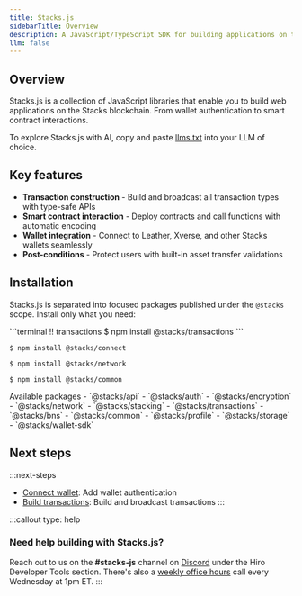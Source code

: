```yaml
---
title: Stacks.js
sidebarTitle: Overview
description: A JavaScript/TypeScript SDK for building applications on the Stacks blockchain.
llm: false
---
```


## Overview

Stacks.js is a collection of JavaScript libraries that enable you to build web applications on the Stacks blockchain. From wallet authentication to smart contract interactions.

To explore Stacks.js with AI, copy and paste [llms.txt](/reference/stacks.js/llms.txt) into your LLM of choice.

## Key features

- **Transaction construction** - Build and broadcast all transaction types with type-safe APIs
- **Smart contract interaction** - Deploy contracts and call functions with automatic encoding
- **Wallet integration** - Connect to Leather, Xverse, and other Stacks wallets seamlessly
- **Post-conditions** - Protect users with built-in asset transfer validations

## Installation

Stacks.js is separated into focused packages published under the `@stacks` scope. Install only what you need:

<TerminalPicker storage="transactions">
  ```terminal !! transactions
  $ npm install @stacks/transactions
  ```

  ```terminal !! connect
  $ npm install @stacks/connect
  ```

  ```terminal !! network
  $ npm install @stacks/network
  ```

  ```terminal !! common
  $ npm install @stacks/common
  ```
</TerminalPicker>

<Accordion type="single" collapsible>
  <AccordionItem value="packages">
    <AccordionTrigger>Available packages</AccordionTrigger>
    <AccordionContent>
      - `@stacks/api`
      - `@stacks/auth`
      - `@stacks/encryption`
      - `@stacks/network`
      - `@stacks/stacking`
      - `@stacks/transactions`
      - `@stacks/bns`
      - `@stacks/common`
      - `@stacks/profile`
      - `@stacks/storage`
      - `@stacks/wallet-sdk`
    </AccordionContent>
  </AccordionItem>
</Accordion>


## Next steps

:::next-steps
- [Connect wallet](/reference/stacks.js/connect-wallet): Add wallet authentication
- [Build transactions](/reference/stacks.js/build-transactions): Build and broadcast transactions
:::

:::callout
type: help
### Need help building with Stacks.js?
Reach out to us on the **#stacks-js** channel on [Discord](https://stacks.chat/) under the Hiro Developer Tools section. There's also a [weekly office hours](https://www.addevent.com/event/kI22007085) call every Wednesday at 1pm ET.
:::
